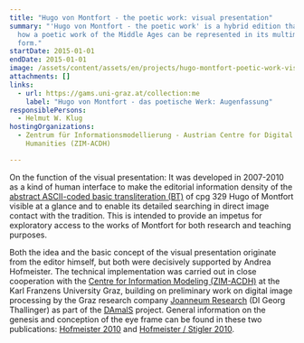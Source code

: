 ```yaml
---
title: "Hugo von Montfort - the poetic work: visual presentation"
summary: "'Hugo von Montfort - the poetic work' is a hybrid edition that explores
  how a poetic work of the Middle Ages can be represented in its multimedia
  form."
startDate: 2015-01-01
endDate: 2015-01-01
image: /assets/content/assets/en/projects/hugo-montfort-poetic-work-visual-presentation/hugo_v_montfort_2.png
attachments: []
links:
  - url: https://gams.uni-graz.at/collection:me
    label: "Hugo von Montfort - das poetische Werk: Augenfassung"
responsiblePersons:
  - Helmut W. Klug
hostingOrganizations:
  - Zentrum für Informationsmodellierung - Austrian Centre for Digital
    Humanities (ZIM-ACDH)

---
```

On the function of the visual presentation: It was developed in 2007-2010 as a kind of human interface to make the editorial information density of the [abstract ASCII-coded basic transliteration (BT)](http://www-gewi.uni-graz.at/montfort-edition/index.html?/montfort-edition/btranslit.html) of cpg 329 Hugo of Montfort visible at a glance and to enable its detailed searching in direct image contact with the tradition. This is intended to provide an impetus for exploratory access to the works of Montfort for both research and teaching purposes.

Both the idea and the basic concept of the visual presentation originate from the editor himself, but both were decisively supported by Andrea Hofmeister. The technical implementation was carried out in close cooperation with the [Centre for Information Modeling (ZIM-ACDH)](http://informationsmodellierung.uni-graz.at/) at the Karl Franzens University Graz, building on preliminary work on digital image processing by the Graz research company [Joanneum Research](http://www.joanneum.at/) (DI Georg Thallinger) as part of the [DAmalS](http://www.uni-graz.at/wernfried.hofmeister/damals/index.html) project. General information on the genesis and conception of the eye frame can be found in these two publications: [Hofmeister 2010](http://www-gewi.uni-graz.at/montfort-edition/HOFMEISTER_Hugo_von_Montfort_EDITION-Sonderdruck.pdf) and [Hofmeister / Stigler 2010](http://www-gewi.uni-graz.at/montfort-edition/Hofmeister_Stigler_editio_2010_SONDERDRUCK.pdf).
